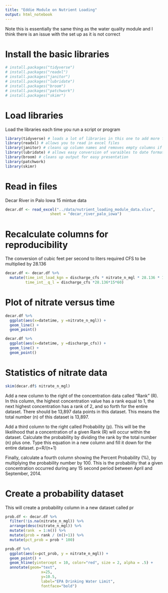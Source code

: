 ```yaml
---
title: "Eddie Module on Nutrient Loading"
output: html_notebook
---
```


Note this is essentially the same thing as the water quality module and I think there is an issue with the set up as it is not correct


# Install the basic libraries
```r
# install.packages("tidyverse")
# install.packages("readxl")
# install.packages("janitor")
# install.packages("lubridate")
# install.packages("broom")
# install.packages("patchwork")
# install.packages("skimr")
```

# Load libraries    
Load the libraries each time you run a script or program   
```r
library(tidyverse) # loads a lot of libraries in this one to add more functionality
library(readxl) # allows you to read in excel files
library(janitor) # cleans up column names and removes empty columns if wanted
library(lubridate) # allows easy conversion of varaibles to date format
library(broom) # cleans up output for easy presentation
library(patchwork)
library(skimr)
```

           
# Read in files
Decar River in Palo Iowa 15 mintue data
```r
decar.df <- read_excel("../data/nutrient_loading_module_data.xlsx",
                    sheet = "decar_river_palo_iowa")
```


# Recalculate columns for reproducibility
The conversion of cubic feet per second to liters required CFS to be multiplied by 28.136
```r
decar.df <- decar.df %>% 
  mutate(time_int_load_kgn = discharge_cfs * nitrate_n_mgl * 28.136 * 15 * (60/1000000),
         time_int__q_l = discharge_cfs *28.136*15*60)
```


# Plot of nitrate versus time
```r
decar.df %>% 
  ggplot(aes(x=datetime, y =nitrate_n_mgl)) +
  geom_line() +
  geom_point()
```

```r
decar.df %>% 
  ggplot(aes(x=datetime, y =discharge_cfs)) +
  geom_line() +
  geom_point()
```

# Statistics of nitrate data
```r
skim(decar.df$ nitrate_n_mgl)
```

Add a new column to the right of the concentration data called “Rank” (R).  In this column, the highest concentration value has a rank equal to 1, the next highest concentration has a rank of 2, and so forth for the entire dataset.  There should be 13,897 data points in this dataset.  This means the total number (n) of this dataset is 13,897.       
    
Add a third column to the right called Probability (p).  This will be the likelihood that a concentration of a given Rank (R) will occur within the dataset.  Calculate the probability by dividing the rank by the total number (n) plus one.  Type this equation in a new column and fill it down for the entire dataset.  p=R/(n+1)      
      
Finally, calculate a fourth column showing the Percent Probability (%), by multiplying the probability number by 100.  This is the probability that a given concentration occurred during any 15 second period between April and September, 2014.       


# Create a probability dataset
This will create a probability column in a new dataset called pr
```r
prob.df <- decar.df %>% 
  filter(!is.na(nitrate_n_mgl)) %>% 
  arrange(desc(nitrate_n_mgl)) %>% 
  mutate(rank  = 1:n()) %>% 
  mutate(prob = rank / (n()+1)) %>%
  mutate(pct_prob = prob * 100)
```


```r
prob.df %>% 
  ggplot(aes(x=pct_prob, y = nitrate_n_mgl)) +
  geom_point() +
  geom_hline(yintercept = 10, color="red", size = 2, alpha = .5) +
  annotate(geom="text",
                x=25,
                y=10.5,
                label="EPA Drinking Water Limit",
                fontface="bold")
```




